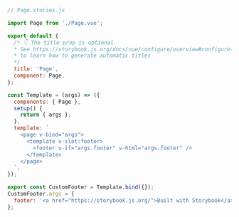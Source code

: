 ```js
// Page.stories.js

import Page from './Page.vue';

export default {
  /* 👇 The title prop is optional.
  * See https://storybook.js.org/docs/vue/configure/overview#configure-story-loading
  * to learn how to generate automatic titles
  */
  title: 'Page',
  component: Page,
};

const Template = (args) => ({
  components: { Page },
  setup() {
    return { args };
  },
  template: `
    <page v-bind="args">
      <template v-slot:footer>
        <footer v-if="args.footer" v-html="args.footer" />
      </template>
    </page>
  `,
});

export const CustomFooter = Template.bind({});
CustomFooter.args = {
  footer: '<a href="https://storybook.js.org/">Built with Storybook</a>',
};
```